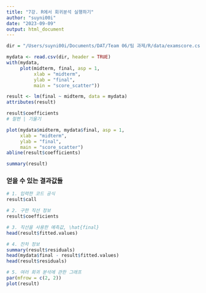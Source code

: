 ```yaml
---
title: "7강. R에서 회귀분석 실행하기"
author: "suyni00i"
date: "2023-09-09"
output: html_document
---
```


```r
dir = "/Users/suyni00i/Documents/DAT/Team 06/팀 과제/R/data/examscore.csv"
```

```r
mydata <- read.csv(dir, header = TRUE)
with(mydata,
     plot(midterm, final, asp = 1,
          xlab = "midterm",
          ylab = "final",
          main = "score_scatter"))
```

```r
result <- lm(final ~ midterm, data = mydata)
attributes(result)
```

```r
result$coefficients
# 절편 | 기울기
```

```r
plot(mydata$midterm, mydata$final, asp = 1,
     xlab = "midterm",
     ylab = "final",
     main = "score_scatter")
abline(result$coefficients)
```

```r
summary(result)
```

### 얻을 수 있는 결과값들
```r
# 1. 입력한 코드 공식
result$call
```

```r
# 2. 구한 직선 정보
result$coefficients
```

```r
# 3. 직선을 사용한 예측값, \hat{final}
head(result$fitted.values)
```

```r
# 4. 잔차 정보
summary(result$residuals)
head(mydata$final - result$fitted.values)
head(result$residuals)
```

```r
# 5. 여러 회귀 분석에 관한 그래프
par(mfrow = c(2, 2))
plot(result)
```

